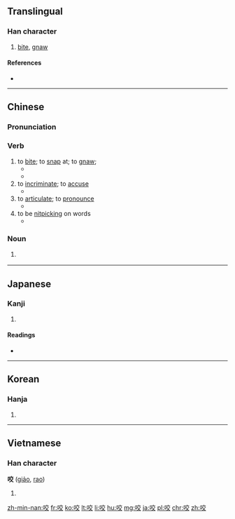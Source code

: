 {{also|齩}}
==Translingual==

===Han character===
{{Han char|rn=30|rad=口|as=06|sn=9|four=6004<sub>8</sub>|canj=口卜金大 (RYCK)|ids=⿰[[口]][[交]]}}

# [[bite]], [[gnaw]]

====References====
* {{Han ref|kx=0186.160|dkj=03543|dj=0406.010|hdz=10621.020|uh=54AC|ud=21676|bh=AB72|bd=43890}}

----

==Chinese==
{{zh-forms}}

===Pronunciation===
{{zh-pron
|m=yǎo
|c=ngaau5
|h=pfs=ngâu
|mn=kā/ngáu
|ma=zh-yao.ogg
|cat=n,v
}}

===Verb===
{{zh-verb}}

# to [[bite]]; to [[snap]] at; to [[gnaw]];
#* {{zh-usex|一 條 狗 咬 了 他 的 腿。|A dog '''snapped at''' his leg.}}
#* {{zh-usex|他 被 響尾蛇 '''咬''' 過。|He had been '''bitten''' by a rattlesnake.}} 
# to [[incriminate]]; to [[accuse]]
#* {{zh-usex|他 站 在 被告 席 上，什麼 都 招認，什麼 人 都 '''咬'''。|He was in the public dock, confessing everything, '''implicating''' everybody.}}  
# to [[articulate]]; to [[pronounce]]
#* {{zh-usex|這 個 字 他 '''咬''' 得 很 准.|He can '''pronounce''' this word correctly.}} 
# to be [[nitpicking]] on words
#* {{zh-usex|別 老 咬 住 我 那 句 話 不 放|Don't keep nagging me about that remark of mine.}}

===Noun===
{{zh-noun}}

# {{context|Hong Kong|neologism|euphonism|lang=zh}} {{alternative form of|口交||oral sex|lang=zh}}

----

==Japanese==

===Kanji===
{{ja-kanji|grade=|rs=口06}}

# {{defn|lang=ja|sort=口06}}

====Readings====
* {{ja-readings|on=[[こう]] (kō), [[ごう]] (gō), [[よう]] (yō)|kun=[[かむ]] (kamu)}}

----

==Korean==

===Hanja===
{{ko-hanja|hangeul=교|rv=gyo|mr=kyo|y=kyo}}

# {{defn|lang=ko|sort=口06}}

----

==Vietnamese==

===Han character===
'''咬''' ([[giảo]], [[rao]])

# {{defn|lang=vi}}

[[zh-min-nan:咬]]
[[fr:咬]]
[[ko:咬]]
[[lt:咬]]
[[li:咬]]
[[hu:咬]]
[[mg:咬]]
[[ja:咬]]
[[pl:咬]]
[[chr:咬]]
[[zh:咬]]